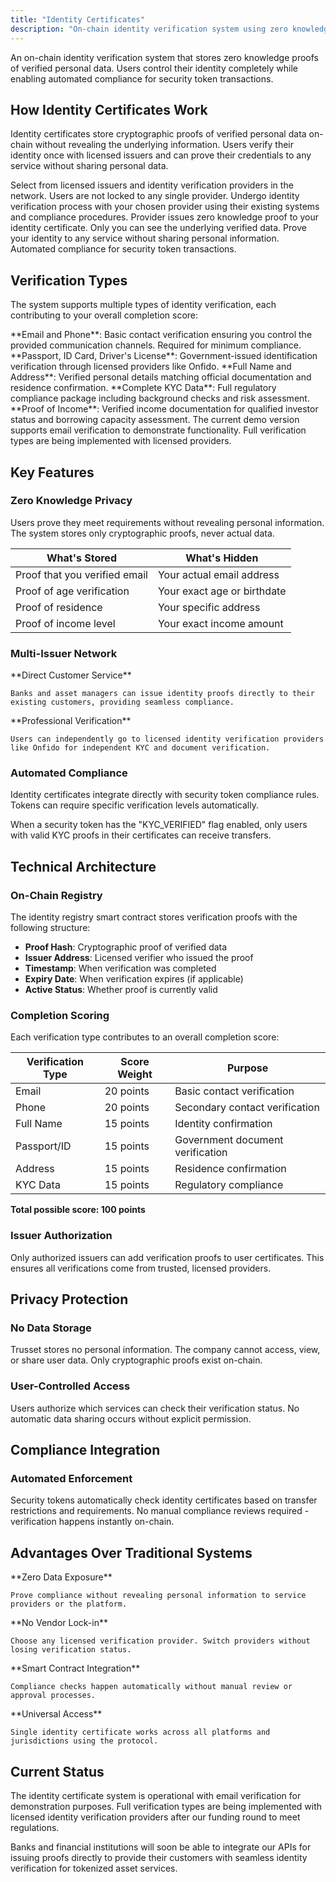 ```yaml
---
title: "Identity Certificates"
description: "On-chain identity verification system using zero knowledge proofs for compliant asset tokenization"
---
```


An on-chain identity verification system that stores zero knowledge proofs of verified personal data. Users control their identity completely while enabling automated compliance for security token transactions.

## How Identity Certificates Work

Identity certificates store cryptographic proofs of verified personal data on-chain without revealing the underlying information. Users verify their identity once with licensed issuers and can prove their credentials to any service without sharing personal data.

<Steps>
  <Step title="Choose Verification Provider">
    Select from licensed issuers and identity verification providers in the network. Users are not locked to any single provider.
  </Step>
  
  <Step title="Complete Verification">
    Undergo identity verification process with your chosen provider using their existing systems and compliance procedures.
  </Step>
  
  <Step title="Receive Cryptographic Proof">
    Provider issues zero knowledge proof to your identity certificate. Only you can see the underlying verified data.
  </Step>
  
  <Step title="Use for Compliance">
    Prove your identity to any service without sharing personal information. Automated compliance for security token transactions.
  </Step>
</Steps>

## Verification Types

The system supports multiple types of identity verification, each contributing to your overall completion score:

<Accordion title="Contact Verification">
  **Email and Phone**: Basic contact verification ensuring you control the provided communication channels. Required for minimum compliance.
</Accordion>

<Accordion title="Identity Documents">
  **Passport, ID Card, Driver's License**: Government-issued identification verification through licensed providers like Onfido.
</Accordion>

<Accordion title="Personal Information">
  **Full Name and Address**: Verified personal details matching official documentation and residence confirmation.
</Accordion>

<Accordion title="KYC Compliance">
  **Complete KYC Data**: Full regulatory compliance package including background checks and risk assessment.
</Accordion>

<Accordion title="Financial Information">
  **Proof of Income**: Verified income documentation for qualified investor status and borrowing capacity assessment.
</Accordion>

<Note>
The current demo version supports email verification to demonstrate functionality. Full verification types are being implemented with licensed providers.
</Note>

## Key Features

### Zero Knowledge Privacy

Users prove they meet requirements without revealing personal information. The system stores only cryptographic proofs, never actual data.

| What's Stored | What's Hidden |
|--------------|---------------|
| Proof that you verified email | Your actual email address |
| Proof of age verification | Your exact age or birthdate |
| Proof of residence | Your specific address |
| Proof of income level | Your exact income amount |

### Multi-Issuer Network

<Columns cols={2}>
  <Card title="Bank Integration" icon="building-columns">
    **Direct Customer Service**
    
    Banks and asset managers can issue identity proofs directly to their existing customers, providing seamless compliance.
  </Card>
  
  <Card title="Licensed Providers" icon="shield-check">
    **Professional Verification**
    
    Users can independently go to licensed identity verification providers like Onfido for independent KYC and document verification.
  </Card>
</Columns>

### Automated Compliance

Identity certificates integrate directly with security token compliance rules. Tokens can require specific verification levels automatically.

<Info>
When a security token has the "KYC_VERIFIED" flag enabled, only users with valid KYC proofs in their certificates can receive transfers.
</Info>

## Technical Architecture

### On-Chain Registry

The identity registry smart contract stores verification proofs with the following structure:

- **Proof Hash**: Cryptographic proof of verified data
- **Issuer Address**: Licensed verifier who issued the proof  
- **Timestamp**: When verification was completed
- **Expiry Date**: When verification expires (if applicable)
- **Active Status**: Whether proof is currently valid

### Completion Scoring

Each verification type contributes to an overall completion score:

| Verification Type | Score Weight | Purpose |
|------------------|--------------|---------|
| Email | 20 points | Basic contact verification |
| Phone | 20 points | Secondary contact verification |
| Full Name | 15 points | Identity confirmation |
| Passport/ID | 15 points | Government document verification |
| Address | 15 points | Residence confirmation |
| KYC Data | 15 points | Regulatory compliance |

**Total possible score: 100 points**

### Issuer Authorization

Only authorized issuers can add verification proofs to user certificates. This ensures all verifications come from trusted, licensed providers.

## Privacy Protection

### No Data Storage

Trusset stores no personal information. The company cannot access, view, or share user data. Only cryptographic proofs exist on-chain.

### User-Controlled Access

Users authorize which services can check their verification status. No automatic data sharing occurs without explicit permission.

## Compliance Integration

### Automated Enforcement

Security tokens automatically check identity certificates based on transfer restrictions and requirements. No manual compliance reviews required - verification happens instantly on-chain.

## Advantages Over Traditional Systems

<Columns cols={2}>
  <Card title="Privacy Preservation" icon="eye-slash">
    **Zero Data Exposure**
    
    Prove compliance without revealing personal information to service providers or the platform.
  </Card>
  
  <Card title="Provider Independence" icon="unlock">
    **No Vendor Lock-in**
    
    Choose any licensed verification provider. Switch providers without losing verification status.
  </Card>
  
  <Card title="Automated Compliance" icon="robot">
    **Smart Contract Integration**
    
    Compliance checks happen automatically without manual review or approval processes.
  </Card>
  
  <Card title="Global Compatibility" icon="globe">
    **Universal Access**
    
    Single identity certificate works across all platforms and jurisdictions using the protocol.
  </Card>
</Columns>

## Current Status

The identity certificate system is operational with email verification for demonstration purposes. Full verification types are being implemented with licensed identity verification providers after our funding round to meet regulations.

Banks and financial institutions will soon be able to integrate our APIs for issuing proofs directly to provide their customers with seamless identity verification for tokenized asset services.